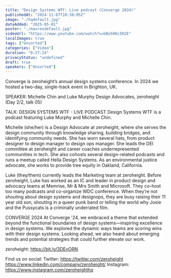 ```yaml
---
title: "Design Systems WTF: Live podcast (Converge 2024)"
publishedAt: "2024-11-07T10:38:05Z"
image: "./hqdefault.jpg"
dateAdded: "2025-05-01"
poster: "./maxresdefault.jpg"
videoUrl: "https://www.youtube.com/watch?v=bBo58Kc5R2E"
localImages: true
tags: ["Unsorted"]
categories: ["Video"]
duration: "0:27:24"
privacyStatus: "undefined"
draft: true
speakers: ["Unsorted"]
---
```

Converge is zeroheight’s annual design systems conference. In 2024 we hosted a two-day, single-track event in Brighton, UK. 

SPEAKER: 
Michelle Chin and Luke Murphy
Design Advocates, zeroheight
(Day 2/2, talk 05)

TALK: DESIGN SYSTEMS WTF - LIVE PODCAST
Design Systems WTF is a podcast featuring Luke Murphy and Michelle Chin.

Michelle (she/her) is a Design Advocate at zeroheight, where she serves the design community through knowledge sharing, building bridges, and identifying community needs. She has worn several hats, from product designer to design manager to design ops manager. She leads the DEI committee at zeroheight and career coaches underrepresented communities in tech. She also cohosts several design-related podcasts and runs a meetup called Hella Design Systems. As an environmental justice advocate, she works to provide tree equity in Oakland, California.

Luke (they/them) currently leads the Marketing team at zeroheight. Before zeroheight, Luke has worked as an IC and leader in product design and advocacy teams at Memrise, Mr & Mrs Smith and Microsoft. They co-host too many podcasts and co-organize WDC conference. When they’re not shouting about design systems and designops, they are busy raising their 11 year old son, shouting in a queer punk band or telling the world why Josie and the Pussycats is a criminally underrated film.

CONVERGE 2024
At Converge '24, we embraced a theme that extended beyond the functional boundaries of design systems—inspiring excellence in design systems. We explored the dynamic ways teams are scoring wins with their design systems. Looking ahead, we also heard about emerging trends and potential strategies that could further elevate our work.

zeroheight: https://bit.ly/3DEvORN

Find us on social:
Twitter: https://twitter.com/zeroheight
https://www.linkedin.com/company/zeroheight/
Instagram: https://www.instagram.com/zeroheighthq

